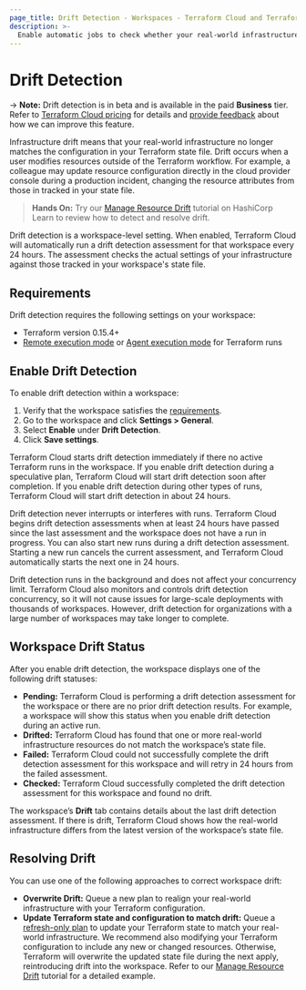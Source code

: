 ```yaml
---
page_title: Drift Detection - Workspaces - Terraform Cloud and Terraform Enterprise
description: >-
  Enable automatic jobs to check whether your real-world infrastructure matches your Terraform state file.
---
```


# Drift Detection

-> **Note:** Drift detection is in beta and is available in the paid **Business** tier. Refer to [Terraform Cloud pricing](https://www.hashicorp.com/products/terraform/pricing) for details and  [provide feedback](https://forms.gle/BwjgvrKQcLbgqK3f7) about how we can improve this feature.

Infrastructure drift means that your real-world infrastructure no longer matches the configuration in your Terraform state file. Drift occurs when a user modifies resources outside of the Terraform workflow. For example, a colleague may update resource configuration directly in the cloud provider console during a production incident, changing the resource attributes from those in tracked in your state file.

> **Hands On:** Try our [Manage Resource Drift](https://learn.hashicorp.com/tutorials/terraform/resource-drift) tutorial on HashiCorp Learn to review how to detect and resolve drift.

Drift detection is a workspace-level setting. When enabled, Terraform Cloud will automatically run a drift detection assessment for that workspace every 24 hours. The assessment checks the actual settings of your infrastructure against those tracked in your workspace's state file.

## Requirements

Drift detection requires the following settings on your workspace: 
- Terraform version 0.15.4+
- [Remote execution mode](/cloud-docs/workspaces/settings#execution-mode) or [Agent execution mode](/cloud-docs/agents#configuring-workspaces-to-use-the-agent) for Terraform runs

## Enable Drift Detection

To enable drift detection within a workspace:
1. Verify that the workspace satisfies the [requirements](#requirements).
1. Go to the workspace and click **Settings > General**.
1. Select **Enable** under **Drift Detection**.
1. Click **Save settings**.

Terraform Cloud starts drift detection immediately if there no active Terraform runs in the workspace. If you enable drift detection during a speculative plan, Terraform Cloud will start drift detection soon after completion. If you enable drift detection during other types of runs, Terraform Cloud will start drift detection in about 24 hours.

Drift detection never interrupts or interferes with runs. Terraform Cloud begins drift detection assessments when at least 24 hours have passed since the last assessment and the workspace does not have a run in progress. You can also start new runs during a drift detection assessment. Starting a new run cancels the current assessment, and Terraform Cloud automatically starts the next one in 24 hours.

Drift detection runs in the background and does not affect your concurrency limit. Terraform Cloud also monitors and controls drift detection concurrency, so it will not cause issues for large-scale deployments with thousands of workspaces. However, drift detection for organizations with a large number of workspaces may take longer to complete.

## Workspace Drift Status

After you enable drift detection, the workspace displays one of the following drift statuses:

- **Pending:** Terraform Cloud is performing a drift detection assessment for the workspace or there are no prior drift detection results. For example, a workspace will show this status when you enable drift detection during an active run.
- **Drifted:** Terraform Cloud has found that one or more real-world infrastructure resources do not match the workspace’s state file.
-  **Failed:** Terraform Cloud could not successfully complete the drift detection assessment for this workspace and will retry in 24 hours from the failed assessment.
- **Checked:** Terraform Cloud successfully completed the drift detection assessment for this workspace and found no drift.

The workspace’s **Drift** tab contains details about the last drift detection assessment. If there is drift, Terraform Cloud shows how the real-world infrastructure differs from the latest version of the workspace’s state file.


## Resolving Drift

You can use one of the following approaches to correct workspace drift:

- **Overwrite Drift:** Queue a new plan to realign your real-world infrastructure with your Terraform configuration.
- **Update Terraform state and configuration to match drift:** Queue a [refresh-only plan](/cloud-docs/run/modes-and-options#refresh-only-mode) to update your Terraform state to match your real-world infrastructure. We recommend also modifying your Terraform configuration to include any new or changed resources. Otherwise, Terraform will overwrite the updated state file during the next apply, reintroducing drift into the workspace. Refer to our [Manage Resource Drift](https://learn.hashicorp.com/tutorials/terraform/resource-drift) tutorial for a detailed example.
